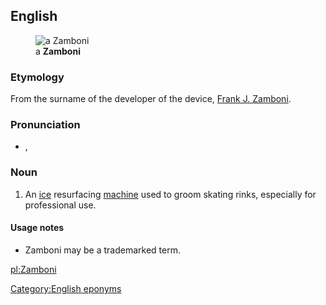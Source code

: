 ==English==
{{wikipedia}}
[[File:Icebear.jpg|thumb|a '''Zamboni''']]
===Etymology===
From the surname of the developer of the device, [[w:Frank J. Zamboni|Frank J. Zamboni]].

===Pronunciation===
* {{a|UK}} {{IPA|/zæmˈbəʊ.ni/}}, {{SAMPA|/z{m"b@U.ni/}}

===Noun===
{{en-noun}}

# An [[ice]] resurfacing [[machine]] used to groom skating rinks, especially for professional use.

====Usage notes====
*Zamboni may be a trademarked term.

[[Category:English eponyms]]

[[pl:Zamboni]]